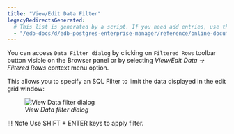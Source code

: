 ```yaml
---
title: "View/Edit Data Filter"
legacyRedirectsGenerated:
  # This list is generated by a script. If you need add entries, use the `legacyRedirects` key.
  - "/edb-docs/d/edb-postgres-enterprise-manager/reference/online-documentation/8.0/viewdata_filter.html"
---
```


<div id="viewdata_filter" class="registered_link"></div>

You can access `Data Filter dialog` by clicking on `Filtered Rows` toolbar button visible on the Browser panel or by selecting *View/Edit Data -> Filtered Rows* context menu option.

This allows you to specify an SQL Filter to limit the data displayed in the edit grid window:

<figure><img src="../../images/viewdata_filter_dialog.png" class="align-center" alt="View Data filter dialog" /><figcaption aria-hidden="true"><em>View Data filter dialog</em></figcaption></figure>

!!! Note
    Use SHIFT + ENTER keys to apply filter.
